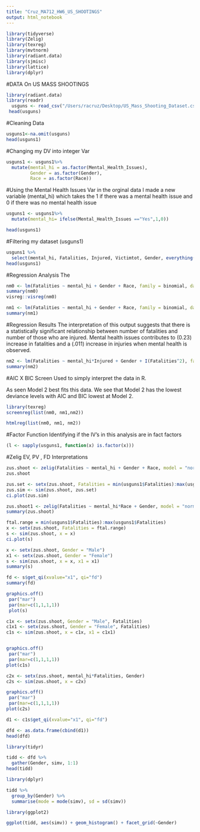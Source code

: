 ---
title: "Cruz_MA712_HW6_US_SHOOTINGS"
output: html_notebook
---

```{r}
library(tidyverse)
library(Zelig)
library(texreg)
library(mvtnorm)
library(radiant.data)
library(sjmisc)
library(lattice)
library(dplyr)
```
#DATA On US MASS SHOOTINGS
```{r}
library(radiant.data)
library(readr)
  usguns <- read_csv("/Users/racruz/Desktop/US_Mass_Shooting_Dataset.csv", col_names = TRUE)
 head(usguns)
```

#Cleaning Data
```{r}
usguns1<-na.omit(usguns)
head(usguns1)
```
#Changing my DV into integer Var
```{r}
usguns1 <- usguns1%>% 
  mutate(mental_hi = as.factor(Mental_Health_Issues),
         Gender = as.factor(Gender),
         Race = as.factor(Race))
```
#Using the Mental Health Issues Var in the orginal data I made a new variable (mental_hi) which takes the 1 if there was a mental health issue and 0 if there was no mental health issue
```{r}
usguns1 <- usguns1%>%
  mutate(mental_hi= ifelse(Mental_Health_Issues =="Yes",1,0))

head(usguns1)
```
#Filtering my dataset (usguns1)
```{r}
usguns1 %>% 
  select(mental_hi, Fatalities, Injured, Victimtot, Gender, everything())
head(usguns1)
```
#Regression Analysis
The 
```{r}
nm0 <- lm(Fatalities ~ mental_hi + Gender + Race, family = binomial, data = usguns1)
summary(nm0)
visreg::visreg(nm0)
```

```{r}
nm1 <- lm(Fatalities ~ mental_hi + Gender + Race, family = binomial, data = usguns1)
summary(nm1)
```
#Regression Results
The interpretation of this output suggests that there is a statistically significant relationship between number of fatalities and number of those who are injured.  Mental health issues contributes to (0.23) increase in fatalities and a (.011) increase in injuries when mental health is observed.
```{r}
nm2 <- lm(Fatalities ~ mental_hi*Injured + Gender + I(Fatalities^2), family = binomial, data = usguns1)
summary(nm2)
```

#AIC X BIC
Screen Used to simply interpret the data in R.

As seen Model 2 best fits this data. We see that Model 2 has the lowest deviance levels with AIC and BIC lowest at Model 2.
```{r}
library(texreg)
screenreg(list(nm0, nm1,nm2))
```




```{r}
htmlreg(list(nm0, nm1, nm2))
```


#Factor Function
Identifying if the IV's in this analysis are in fact factors

```{r}
(l <- sapply(usguns1, function(x) is.factor(x)))
```




#Zelig EV, PV , FD Interpretations



```{r}
zus.shoot <- zelig(Fatalities ~ mental_hi + Gender + Race, model = "normal", data = usguns1)
zus.shoot
```

```{r}
zus.set <- setx(zus.shoot, Fatalities = min(usguns1$Fatalities):max(usguns1$Fatalities))
zus.sim <- sim(zus.shoot, zus.set)
ci.plot(zus.sim)
```

```{r}
zus.shoot1 <- zelig(Fatalities ~ mental_hi*Race + Gender, model = "normal", data = usguns1)
summary(zus.shoot)
```



```{r}
ftal.range = min(usguns1$Fatalities):max(usguns1$Fatalities)
x <- setx(zus.shoot, Fatalities = ftal.range)
s <- sim(zus.shoot, x = x)
ci.plot(s)
```





```{r}
x <- setx(zus.shoot, Gender = "Male")
x1 <- setx(zus.shoot, Gender = "Female")
s <- sim(zus.shoot, x = x, x1 = x1)
summary(s)
```


```{r}
fd <- s$get_qi(xvalue="x1", qi="fd")
summary(fd)
```

```{r}
graphics.off()
 par("mar")
 par(mar=c(1,1,1,1))
 plot(s)
```



```{r}
c1x <- setx(zus.shoot, Gender = "Male", Fatalities)
c1x1 <- setx(zus.shoot, Gender = "Female", Fatalities)
c1s <- sim(zus.shoot, x = c1x, x1 = c1x1)


graphics.off()
 par("mar")
 par(mar=c(1,1,1,1))
plot(c1s)
```


```{r}
c2x <- setx(zus.shoot, mental_hi*Fatalities, Gender)
c2s <- sim(zus.shoot, x = c2x)

graphics.off()
 par("mar")
 par(mar=c(1,1,1,1))
plot(c2s)
```

```{r}
d1 <- c1s$get_qi(xvalue="x1", qi="fd")
```

```{r}
dfd <- as.data.frame(cbind(d1))
head(dfd)
```

```{r}
library(tidyr)

tidd <- dfd %>% 
  gather(Gender, simv, 1:1)
head(tidd)
```

```{r}
library(dplyr)

tidd %>% 
  group_by(Gender) %>% 
  summarise(mode = mode(simv), sd = sd(simv))
```
```{r}
library(ggplot2)

ggplot(tidd, aes(simv)) + geom_histogram() + facet_grid(~Gender) 
```




